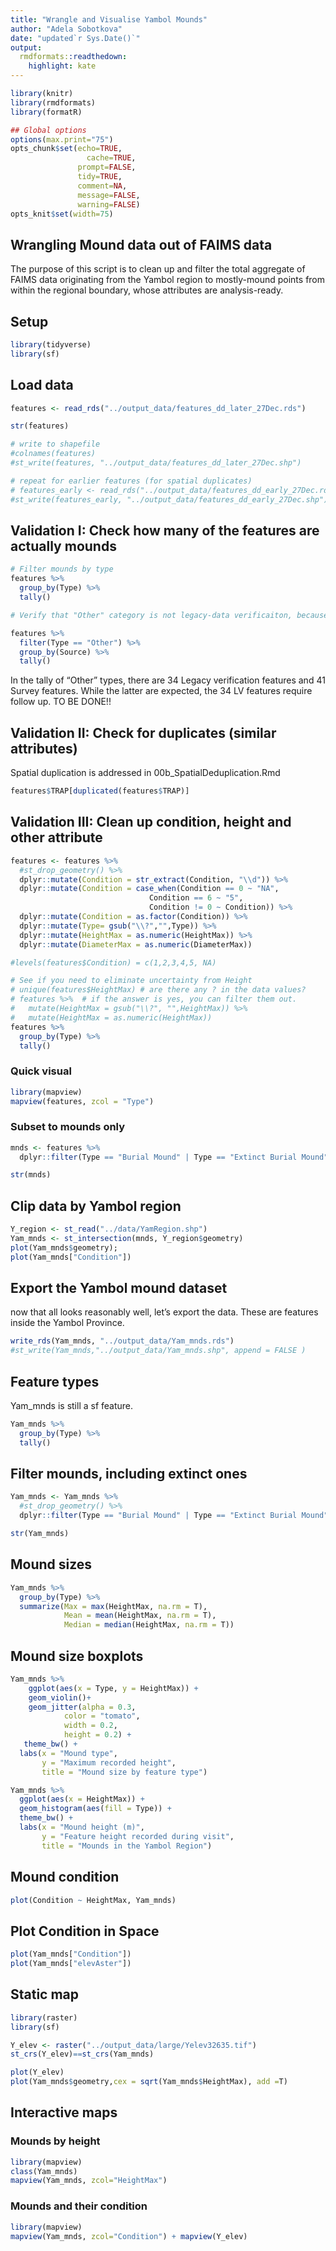 ```yaml
---
title: "Wrangle and Visualise Yambol Mounds"
author: "Adela Sobotkova"
date: "updated`r Sys.Date()`"
output:
  rmdformats::readthedown:
    highlight: kate
---
```


```r
library(knitr)
library(rmdformats)
library(formatR)

## Global options
options(max.print="75")
opts_chunk$set(echo=TRUE,
	             cache=TRUE,
               prompt=FALSE,
               tidy=TRUE,
               comment=NA,
               message=FALSE,
               warning=FALSE)
opts_knit$set(width=75)
```

## Wrangling Mound data out of FAIMS data

The purpose of this script is to clean up and filter the total aggregate of FAIMS data originating from the Yambol region to mostly-mound points from within the regional boundary, whose attributes are analysis-ready.

## Setup
```r
library(tidyverse)
library(sf)
```


## Load data
```r
features <- read_rds("../output_data/features_dd_later_27Dec.rds")

str(features)

# write to shapefile
#colnames(features)
#st_write(features, "../output_data/features_dd_later_27Dec.shp")

# repeat for earlier features (for spatial duplicates)
# features_early <- read_rds("../output_data/features_dd_early_27Dec.rds")
#st_write(features_early, "../output_data/features_dd_early_27Dec.shp")

```

## Validation I: Check how many of the features are actually mounds

```r
# Filter mounds by type
features %>% 
  group_by(Type) %>% 
  tally()
```
```r
# Verify that "Other" category is not legacy-data verificaiton, because those should be mounds/extinct mounds if the symbol was a brown sunburst

features %>% 
  filter(Type == "Other") %>% 
  group_by(Source) %>% 
  tally()

```
In the tally of "Other" types, there are 34 Legacy verification features and 41 Survey features. While the latter are expected, the 34 LV features require follow up. TO BE DONE!! 

## Validation II: Check for duplicates (similar attributes)
Spatial duplication is addressed in 00b_SpatialDeduplication.Rmd
```r
features$TRAP[duplicated(features$TRAP)] 
```

## Validation III: Clean up condition, height and other attribute

```r
features <- features %>%
  #st_drop_geometry() %>%  
  dplyr::mutate(Condition = str_extract(Condition, "\\d")) %>%
  dplyr::mutate(Condition = case_when(Condition == 0 ~ "NA",
                               Condition == 6 ~ "5",
                               Condition != 0 ~ Condition)) %>% 
  dplyr::mutate(Condition = as.factor(Condition)) %>% 
  dplyr::mutate(Type= gsub("\\?","",Type)) %>% 
  dplyr::mutate(HeightMax = as.numeric(HeightMax)) %>% 
  dplyr::mutate(DiameterMax = as.numeric(DiameterMax)) 

#levels(features$Condition) = c(1,2,3,4,5, NA)

# See if you need to eliminate uncertainty from Height
# unique(features$HeightMax) # are there any ? in the data values?
# features %>%  # if the answer is yes, you can filter them out.
#   mutate(HeightMax = gsub("\\?", "",HeightMax)) %>%
#   mutate(HeightMax = as.numeric(HeightMax))
features %>% 
  group_by(Type) %>% 
  tally()
```
### Quick visual

```r
library(mapview)
mapview(features, zcol = "Type")
```

### Subset to mounds only

```r
mnds <- features %>% 
  dplyr::filter(Type == "Burial Mound" | Type == "Extinct Burial Mound" | Type == "Uncertain Mound")

str(mnds)
```

## Clip data by Yambol region
```r
Y_region <- st_read("../data/YamRegion.shp")
Yam_mnds <- st_intersection(mnds, Y_region$geometry)
plot(Yam_mnds$geometry);
plot(Yam_mnds["Condition"])
```

## Export the Yambol mound dataset

now that all looks reasonably well, let's export the data. These are features inside the Yambol Province.

```r
write_rds(Yam_mnds, "../output_data/Yam_mnds.rds")
#st_write(Yam_mnds,"../output_data/Yam_mnds.shp", append = FALSE )

```


## Feature types
Yam_mnds is still a sf feature.
```r
Yam_mnds %>% 
  group_by(Type) %>% 
  tally()

```

## Filter mounds, including extinct ones
```r
Yam_mnds <- Yam_mnds %>% 
  #st_drop_geometry() %>% 
  dplyr::filter(Type == "Burial Mound" | Type == "Extinct Burial Mound" | Type == "Uncertain Mound")

str(Yam_mnds)

```

## Mound sizes
```r
Yam_mnds %>%
  group_by(Type) %>%
  summarize(Max = max(HeightMax, na.rm = T), 
            Mean = mean(HeightMax, na.rm = T),
            Median = median(HeightMax, na.rm = T))

```
## Mound size boxplots
```r

Yam_mnds %>%
    ggplot(aes(x = Type, y = HeightMax)) +
    geom_violin()+
    geom_jitter(alpha = 0.3,
    		color = "tomato",
    		width = 0.2,
    		height = 0.2) +
   theme_bw() +
  labs(x = "Mound type",
       y = "Maximum recorded height",
       title = "Mound size by feature type")
```

```r
Yam_mnds %>% 
  ggplot(aes(x = HeightMax)) +
  geom_histogram(aes(fill = Type)) +
  theme_bw() +
  labs(x = "Mound height (m)",
       y = "Feature height recorded during visit",
       title = "Mounds in the Yambol Region")


```


## Mound condition

```r
plot(Condition ~ HeightMax, Yam_mnds)
```
## Plot Condition in Space

```r
plot(Yam_mnds["Condition"])
plot(Yam_mnds["elevAster"])
```

## Static map
```r
library(raster)
library(sf)

Y_elev <- raster("../output_data/large/Yelev32635.tif")
st_crs(Y_elev)==st_crs(Yam_mnds)

plot(Y_elev)
plot(Yam_mnds$geometry,cex = sqrt(Yam_mnds$HeightMax), add =T)
```

## Interactive maps

### Mounds by height

```r
library(mapview)
class(Yam_mnds)
mapview(Yam_mnds, zcol="HeightMax")
```

### Mounds and their condition
```r
library(mapview)
mapview(Yam_mnds, zcol="Condition") + mapview(Y_elev)
```

